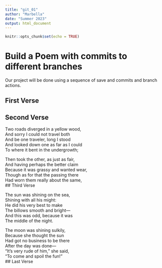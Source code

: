 ```yaml
---
title: "git_01"
author: "Marbella"
date: "Summer 2023"
output: html_document
---
```


```r
knitr::opts_chunk$set(echo = TRUE)
```
# Build a Poem with commits to different branches
Our project will be done using a sequence of save and commits and branch actions.
<!-- Do not modify or change any text in "!--" bracketed areas such as this --- these are instructions to
you, if you change any of this the git program will notice it and compromise your git merging strategy !-->

## First Verse 
<!--Put the first five lines of a poem by Lewis Carrol in this section!-->

## Second Verse
<!--Put the first five lines of a poem by Robert Frost here!-->

Two roads diverged in a yellow wood,  
And sorry I could not travel both  
And be one traveler, long I stood  
And looked down one as far as I could  
To where it bent in the undergrowth;  

Then took the other, as just as fair,  
And having perhaps the better claim  
Because it was grassy and wanted wear,  
Though as for that the passing there  
Had worn them really about the same,  
## Third Verse
<!--Put the first two verses of The Walrus and the Carpenter here!-->

The sun was shining on the sea,  
   Shining with all his might:  
He did his very best to make  
   The billows smooth and bright—  
And this was odd, because it was  
   The middle of the night.  

The moon was shining sulkily,  
   Because she thought the sun  
Had got no business to be there  
   After the day was done—  
"It's very rude of him," she said,  
   "To come and spoil the fun!"  
## Last Verse
<!--Put a short poem you created using chatGPT of 20 to 30 lines,here!-->
